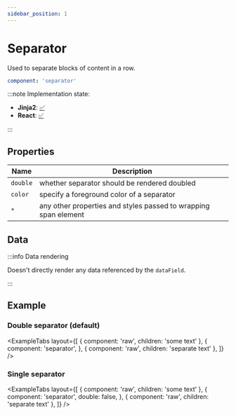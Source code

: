 ```yaml
---
sidebar_position: 1
---
```



# Separator

Used to separate blocks of content in a row.

```yaml
component: 'separator'
```

:::note Implementation state:

- **Jinja2**: [✅](https://github.com/oarepo/oarepo-ui/blob/master/src/oarepo_ui/templates/oarepo_ui/components/basic/separator.html.jinja2)
- **React**: [✅](https://github.com/oarepo/react-generative-ui/blob/master/src/components/basic/Separator.tsx)

:::

## Properties

| Name     | Description                                                     |
| -------- | --------------------------------------------------------------- |
| `double` | whether separator should be rendered doubled                    |
| `color`  | specify a foreground color of a separator                       |
| `*`      | any other properties and styles passed to wrapping span element |

## Data

:::info Data rendering

Doesn't directly render any data referenced by the `dataField`.

:::

## Example

### Double separator (default)

<ExampleTabs
  layout={[
    { component: 'raw', children: 'some text' },
    {
      component: 'separator',
    },
    { component: 'raw', children: 'separate text' },
  ]}
/>

### Single separator

<ExampleTabs
  layout={[
    { component: 'raw', children: 'some text' },
    {
      component: 'separator',
      double: false,
    },
    { component: 'raw', children: 'separate text' },
  ]}
/>
